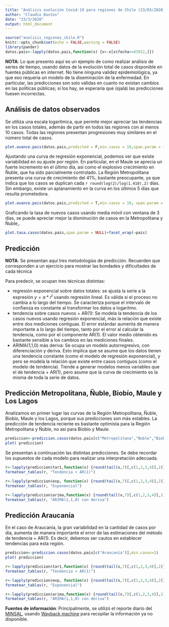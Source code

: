 ```yaml
---
title: "Análisis evolución Covid-19 para regiones de Chile (23/03/2020)"
author: "Claudio Bustos"
date: "23/3/2020"
output: html_document
---
```


```r
source("analisis_regiones_chile.R")
knitr::opts_chunk$set(echo = FALSE,warning = FALSE)
library(pander)
datos.pais<-lapply(datos.pais,function(x) {x<-x[x$fecha<=43912,]})
```

**NOTA**: Lo que presento aquí es un ejemplo de como realizar análisis de series de tiempo, usando datos de la evolución total de casos disponible en fuentes públicas en internet. No tiene ninguna validez epidemiológica, ya que eso requería un modelo de la diseminación de la enfermedad. En particular, las predicciones son solo válidas en cuanto no existan cambios en las políticas públicas; si los hay, se esperaría que (ojalá) las predicciones fuesen incorrectas.

## Análisis de datos observados

Se utiliza una escala logarítmica, que permite mejor apreciar las tendencias en los casos totales, además de partir en todos las regiones con al menos 10 casos. Todas las regiones presentan progresiones muy similares en el número total de casos.

```r
plot.avance.pais(datos.pais,predicted = F,min.casos = 10,span.param = 1)
```


Ajustando una curva de regresión exponencial, podemos ver que existe variabilidad en su ajuste por región. En particular, en el Maule se aprecia un fuerte incremento en el último día, así como el explosivo crecimiento en Ñuble, que ha sido parcialmente controlado. La Región Metropolitana presenta una curva de crecimiento del 41%, bastante preocupante, ya que indica que los casos se duplican cada `r round(log(2)/log(1.410),2)` días. Sin embargo, existe un aplanamiento en la curva en los últimos 5 días que resulta prometedora.

```r
plot.avance.pais(datos.pais,predicted = T,min.casos = 10, span.param = NULL)+facet_wrap(~pais)
```

Graficando la tasa de nuevos casos usando media móvil con ventana de 3 días, se puede apreciar mejor la disminución de casos en la Metropolitana y Ñuble,.


```r
plot.tasa.casos(datos.pais,span.param = NULL)+facet_wrap(~pais)
```


## Predicción

**NOTA**: Se presentan aquí tres metodologías de predicción. Recuerden que corresponden a un ejercicio para mostrar las bondades y dificultades de cada técnica

Para predecir, se ocupan tres técnicas distintas:

* regresión exponencial sobre datos totales: se ajusta la serie a la expresión $y=a * r^t$ usando regresión lineal. Es válida si el proceso no cambia a lo largo del tiempo. Se caracteriza porque el intervalo de confianza es constante al transformar los datos a logaritmo. 
* tendencia sobre casos nuevos + AR(1): Se modela la tendencia de los casos nuevos usando regresión exponencial, más la relación que existe entre dos mediciones contiguas. El error estándar aumenta de manera importante a lo largo del tiempo, tanto por el error al calcular la tendencia, como por el componente AR(1). El valor medio obtenido es bastante sensible a los cambios en las mediciones finales.
* ARIMA(1,1,0) más deriva: Se ocupa un modelo autorregresivo, con diferenciación y deriva. Esto implica que se asume que los datos tienen una tendencia constante (como el modelo de regresión exponencial), y pero se modela la relación que existe entre casos contiguos (como el modelo de tendencia). Tiende a generar modelos menos variables que el de tendencia + AR(1), pero asume que la curva de crecimiento es la misma de toda la serie de datos.


## Predicción Metropolitana, Ñuble, Biobío, Maule y Los Lagos


Analizamos en primer lugar las curvas de la Región Metropolitana, Ñuble, Biobío, Maule y los Lagos, porque sus predicciones son más estables. La predicción de tendencia reciente es bastante optimista para la Región Metropolitana y Ñuble, no así para Biobío y Maule.

```r
prediccion<-prediccion.casos(datos.pais[c("Metropolitana","Ñuble","Biobío","Los.Lagos","Maule")],min.casos = 1)
plot( prediccion)
```

Se presentan a continuación las distintas predicciones. Se debe recordar los supuestos de cada modelo para realizar una interpretación adecuada.

```r
r<-lapply(prediccion$tar1,function(x) {round(tail(x,7)[,c(1,2,3,4)],2)})
formatear_tablas(r, "Tendencia + AR(1)")
```

```r
r<-lapply(prediccion$exp, function(x) {round(tail(x,7)[,c(1,2,3,4)],2)})
formatear_tablas(r, "Exponencial")
```

```r
r<-lapply(prediccion$arima,function(x) {round(tail(x,7)[,c(1,2,3,4)],2)})
formatear_tablas(r, "ARIMA(1,1,0) con deriva")
```


## Predicción Araucanía

En el caso de Araucanía, la gran variabilidad en la cantidad de casos por día, aumenta de manera importante el error de las estimaciones del método de tendencia + AR(1). Es decir, debemos ser cautos en establecer tendencias para esta región.

```r
prediccion<-prediccion.casos(datos.pais[c("Araucanía")],min.casos=1)
plot( prediccion)
```

```r
r<-lapply(prediccion$tar1,function(x) {round(tail(x,7)[,c(1,2,3,4)],2)})
formatear_tablas(r, "Tendencia + AR(1)")
```

```r
r<-lapply(prediccion$exp, function(x) {round(tail(x,7)[,c(1,2,3,4)],2)})
formatear_tablas(r, "Exponencial")
```


```r
r<-lapply(prediccion$arima,function(x) {round(tail(x,7)[,c(1,2,3,4)],2)})
formatear_tablas(r, "ARIMA(1,1,0) con deriva")
```


**Fuentes de información**:
Principalmente, se utilizó el reporte diario del [MINSAL](https://www.minsal.cl/nuevo-coronavirus-2019-ncov/casos-confirmados-en-chile-covid-19/), usando [Wayback machine](https://archive.org/web/) para recopilar la información ya no disponible.

